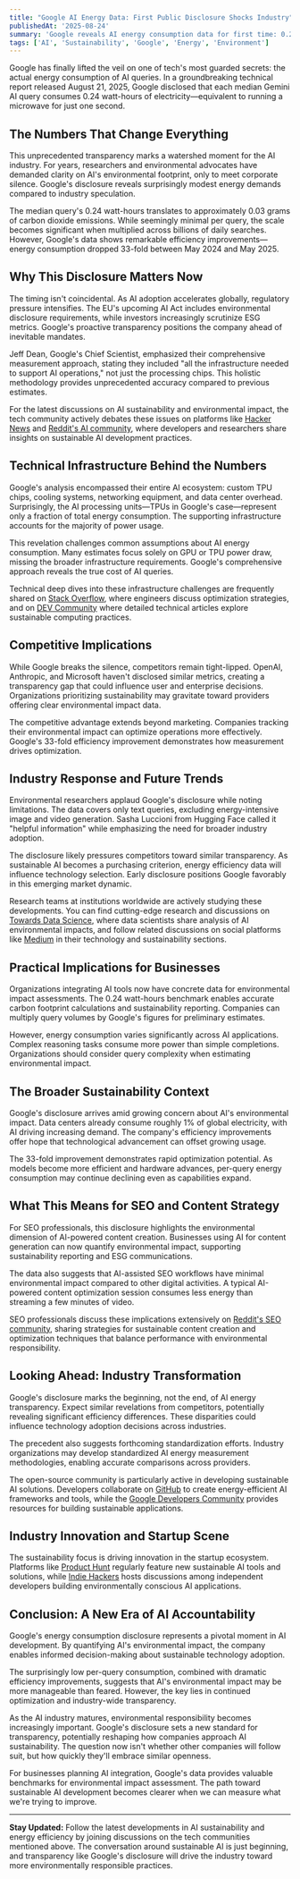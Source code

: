 ```yaml
---
title: "Google AI Energy Data: First Public Disclosure Shocks Industry"
publishedAt: '2025-08-24'
summary: 'Google reveals AI energy consumption data for first time: 0.24 watt-hours per query. Industry transparency breakthrough impacts sustainable AI development strategies.'
tags: ['AI', 'Sustainability', 'Google', 'Energy', 'Environment']
---
```


Google has finally lifted the veil on one of tech's most guarded secrets: the actual energy consumption of AI queries. In a groundbreaking technical report released August 21, 2025, Google disclosed that each median Gemini AI query consumes 0.24 watt-hours of electricity—equivalent to running a microwave for just one second.

## The Numbers That Change Everything

This unprecedented transparency marks a watershed moment for the AI industry. For years, researchers and environmental advocates have demanded clarity on AI's environmental footprint, only to meet corporate silence. Google's disclosure reveals surprisingly modest energy demands compared to industry speculation.

The median query's 0.24 watt-hours translates to approximately 0.03 grams of carbon dioxide emissions. While seemingly minimal per query, the scale becomes significant when multiplied across billions of daily searches. However, Google's data shows remarkable efficiency improvements—energy consumption dropped 33-fold between May 2024 and May 2025.

## Why This Disclosure Matters Now

The timing isn't coincidental. As AI adoption accelerates globally, regulatory pressure intensifies. The EU's upcoming AI Act includes environmental disclosure requirements, while investors increasingly scrutinize ESG metrics. Google's proactive transparency positions the company ahead of inevitable mandates.

Jeff Dean, Google's Chief Scientist, emphasized their comprehensive measurement approach, stating they included "all the infrastructure needed to support AI operations," not just the processing chips. This holistic methodology provides unprecedented accuracy compared to previous estimates.

For the latest discussions on AI sustainability and environmental impact, the tech community actively debates these issues on platforms like [Hacker News](https://news.ycombinator.com) and [Reddit's AI community](https://www.reddit.com/r/artificial/), where developers and researchers share insights on sustainable AI development practices.

## Technical Infrastructure Behind the Numbers

Google's analysis encompassed their entire AI ecosystem: custom TPU chips, cooling systems, networking equipment, and data center overhead. Surprisingly, the AI processing units—TPUs in Google's case—represent only a fraction of total energy consumption. The supporting infrastructure accounts for the majority of power usage.

This revelation challenges common assumptions about AI energy consumption. Many estimates focus solely on GPU or TPU power draw, missing the broader infrastructure requirements. Google's comprehensive approach reveals the true cost of AI queries.

Technical deep dives into these infrastructure challenges are frequently shared on [Stack Overflow](https://stackoverflow.com), where engineers discuss optimization strategies, and on [DEV Community](https://dev.to) where detailed technical articles explore sustainable computing practices.

## Competitive Implications

While Google breaks the silence, competitors remain tight-lipped. OpenAI, Anthropic, and Microsoft haven't disclosed similar metrics, creating a transparency gap that could influence user and enterprise decisions. Organizations prioritizing sustainability may gravitate toward providers offering clear environmental impact data.

The competitive advantage extends beyond marketing. Companies tracking their environmental impact can optimize operations more effectively. Google's 33-fold efficiency improvement demonstrates how measurement drives optimization.

## Industry Response and Future Trends

Environmental researchers applaud Google's disclosure while noting limitations. The data covers only text queries, excluding energy-intensive image and video generation. Sasha Luccioni from Hugging Face called it "helpful information" while emphasizing the need for broader industry adoption.

The disclosure likely pressures competitors toward similar transparency. As sustainable AI becomes a purchasing criterion, energy efficiency data will influence technology selection. Early disclosure positions Google favorably in this emerging market dynamic.

Research teams at institutions worldwide are actively studying these developments. You can find cutting-edge research and discussions on [Towards Data Science](https://towardsdatascience.com), where data scientists share analysis of AI environmental impacts, and follow related discussions on social platforms like [Medium](https://medium.com) in their technology and sustainability sections.

## Practical Implications for Businesses

Organizations integrating AI tools now have concrete data for environmental impact assessments. The 0.24 watt-hours benchmark enables accurate carbon footprint calculations and sustainability reporting. Companies can multiply query volumes by Google's figures for preliminary estimates.

However, energy consumption varies significantly across AI applications. Complex reasoning tasks consume more power than simple completions. Organizations should consider query complexity when estimating environmental impact.

## The Broader Sustainability Context

Google's disclosure arrives amid growing concern about AI's environmental impact. Data centers already consume roughly 1% of global electricity, with AI driving increasing demand. The company's efficiency improvements offer hope that technological advancement can offset growing usage.

The 33-fold improvement demonstrates rapid optimization potential. As models become more efficient and hardware advances, per-query energy consumption may continue declining even as capabilities expand.

## What This Means for SEO and Content Strategy

For SEO professionals, this disclosure highlights the environmental dimension of AI-powered content creation. Businesses using AI for content generation can now quantify environmental impact, supporting sustainability reporting and ESG communications.

The data also suggests that AI-assisted SEO workflows have minimal environmental impact compared to other digital activities. A typical AI-powered content optimization session consumes less energy than streaming a few minutes of video.

SEO professionals discuss these implications extensively on [Reddit's SEO community](https://www.reddit.com/r/SEO/), sharing strategies for sustainable content creation and optimization techniques that balance performance with environmental responsibility.

## Looking Ahead: Industry Transformation

Google's disclosure marks the beginning, not the end, of AI energy transparency. Expect similar revelations from competitors, potentially revealing significant efficiency differences. These disparities could influence technology adoption decisions across industries.

The precedent also suggests forthcoming standardization efforts. Industry organizations may develop standardized AI energy measurement methodologies, enabling accurate comparisons across providers.

The open-source community is particularly active in developing sustainable AI solutions. Developers collaborate on [GitHub](https://github.com) to create energy-efficient AI frameworks and tools, while the [Google Developers Community](https://developers.google.com/community) provides resources for building sustainable applications.

## Industry Innovation and Startup Scene

The sustainability focus is driving innovation in the startup ecosystem. Platforms like [Product Hunt](https://www.producthunt.com) regularly feature new sustainable AI tools and solutions, while [Indie Hackers](https://www.indiehackers.com) hosts discussions among independent developers building environmentally conscious AI applications.

## Conclusion: A New Era of AI Accountability

Google's energy consumption disclosure represents a pivotal moment in AI development. By quantifying AI's environmental impact, the company enables informed decision-making about sustainable technology adoption.

The surprisingly low per-query consumption, combined with dramatic efficiency improvements, suggests that AI's environmental impact may be more manageable than feared. However, the key lies in continued optimization and industry-wide transparency.

As the AI industry matures, environmental responsibility becomes increasingly important. Google's disclosure sets a new standard for transparency, potentially reshaping how companies approach AI sustainability. The question now isn't whether other companies will follow suit, but how quickly they'll embrace similar openness.

For businesses planning AI integration, Google's data provides valuable benchmarks for environmental impact assessment. The path toward sustainable AI development becomes clearer when we can measure what we're trying to improve.

---

**Stay Updated:** Follow the latest developments in AI sustainability and energy efficiency by joining discussions on the tech communities mentioned above. The conversation around sustainable AI is just beginning, and transparency like Google's disclosure will drive the industry toward more environmentally responsible practices.